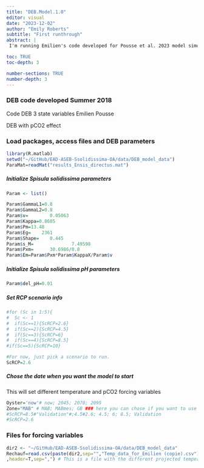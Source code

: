```yaml
---
title: "DEB.Model.1.0"
editor: visual
date: "2023-12-02"
author: "Emily Roberts"
subtitle: "First runthrough"
abstract: |
 I'm running Emilien's code developed for Pousse et al. 2023 model simulations. 

toc: TRUE
toc-depth: 3

number-sections: TRUE
number-depth: 3
---
```


### DEB code developed Summer 2018

Code DEB 3 state variables Emilien Pousse

DEB with pCO2 effect

### Load packages, access files and DEB parameters

```r

library(R.matlab)
setwd("~/GitHub/EAD-ASEB-Ssolidissima-OA/data/DEB_model_data")
ParaMat=readMat("results_Ensis_directus.mat")

```

##### Initialize *Spisula solidissima* parameters

```r
Param <- list()

Param$GammaL1=0.8
Param$GammaL2=0.8
Param$v= 	  	0.05063
Param$Kappa=0.8605
Param$Pm=13.48
Param$Eg= 	 2361
Param$Shape= 	0.445
Param$s_M= 	 	 	 	7.49598
Param$Pxm=  	30.6986/0.8
Param$Em=Param$Pxm*Param$KappaX/Param$v
```

##### Initialize *Spisula solidissima* pH parameters

```r
Param$del_pH=0.01
```

##### Set RCP scenario info

```r
#for (Sc in 1:5){
#  Sc <- 1
#  if(Sc==1){ScRCP=2.6}
#  if(Sc==2){ScRCP=4.5}
#  if(Sc==3){ScRCP=6}
#  if(Sc==4){ScRCP=8.5}
#if(Sc==5){ScRCP=10}

#For now, just pick a scenario to run.
ScRCP=2.6
```

##### Chose the date when you want the model to start

This will set different temperature and pCO2 forcing variables

```r
Oyster='now'# now; 2045; 2070; 2095
Zone="MAB" # MAB; MABmes; GB ### here you can chose if you want to use forcing variables from the Mid atlantic Bight or Georges Bank
#ScRCP=8.5#"Validation"#;4.5#2.6; 4.5; 6; 8.5; Validation
#ScRCP=2.6
```

### Files for forcing variables

```r
dir2 <- "~/GitHub/EAD-ASEB-Ssolidissima-OA/data/DEB_model_data"
Rechauf=read.csv(paste(dir2,sep="","Temp_data_for_Emilien (copie).csv")
,header=T,sep=",") # This is a file with the different projected temperature increase and pCO2 as a function of the RCP scenarios

```
